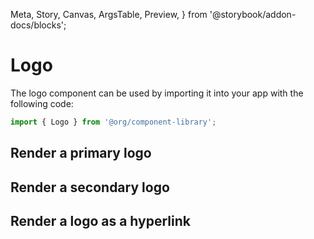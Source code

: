   Meta,
  Story,
  Canvas,
  ArgsTable,
  Preview,
} from '@storybook/addon-docs/blocks';


<Meta title='Design System/Logo' component={Logo} />

# Logo

The logo component can be used by importing it into your app with the following code:

```js
import { Logo } from '@org/component-library';
```

## Render a primary logo

<Preview withToolbar>
  <Story name='Primary'>
    <Logo />
  </Story>
</Preview>

## Render a secondary logo

<Preview withToolbar>
  <Story name='Secondary'>
    <Logo variant='secondary' />
  </Story>
</Preview>

## Render a logo as a hyperlink

<Preview withToolbar>
  <Story name='Link'>
    <Logo href='#' />
  </Story>
</Preview>
